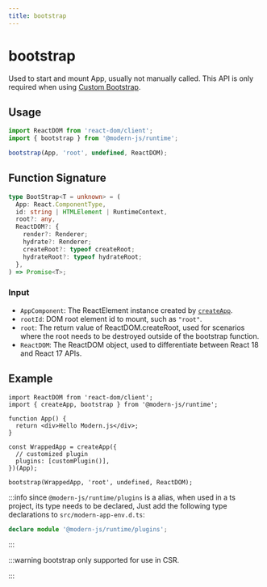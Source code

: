 ```yaml
---
title: bootstrap
---
```

# bootstrap

Used to start and mount App, usually not manually called. This API is only required when using [Custom Bootstrap](/guides/concept/entries#custom-bootstrap).

## Usage

```ts
import ReactDOM from 'react-dom/client';
import { bootstrap } from '@modern-js/runtime';

bootstrap(App, 'root', undefined, ReactDOM);
```

## Function Signature

```ts
type BootStrap<T = unknown> = (
  App: React.ComponentType,
  id: string | HTMLElement | RuntimeContext,
  root?: any,
  ReactDOM?: {
    render?: Renderer;
    hydrate?: Renderer;
    createRoot?: typeof createRoot;
    hydrateRoot?: typeof hydrateRoot;
  },
) => Promise<T>;
```

### Input

- `AppComponent`: The ReactElement instance created by [`createApp`](./create-app).
- `rootId`: DOM root element id to mount, such as `"root"`.
- `root`: The return value of ReactDOM.createRoot, used for scenarios where the root needs to be destroyed outside of the bootstrap function.
- `ReactDOM`: The ReactDOM object, used to differentiate between React 18 and React 17 APIs.

## Example

```tsx
import ReactDOM from 'react-dom/client';
import { createApp, bootstrap } from '@modern-js/runtime';

function App() {
  return <div>Hello Modern.js</div>;
}

const WrappedApp = createApp({
  // customized plugin
  plugins: [customPlugin()],
})(App);

bootstrap(WrappedApp, 'root', undefined, ReactDOM);
```

:::info
since `@modern-js/runtime/plugins` is a alias, when used in a ts project, its type needs to be declared, Just add the following type declarations to `src/modern-app-env.d.ts`:

```ts
declare module '@modern-js/runtime/plugins';
```

:::

:::warning
bootstrap only supported for use in CSR.

:::
